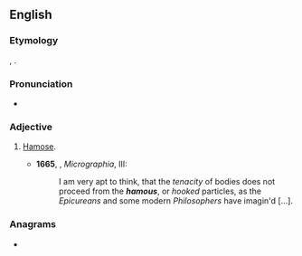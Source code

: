 ==English==

===Etymology===
{{uder|en|la|hamus||hook}}, {{suffix|en||ous}}.

===Pronunciation===
* {{rhymes|en|eɪməs|s=2}}

===Adjective===
{{en-adj}}

# {{lb|en|obsolete}} [[hamose|Hamose]].
#*'''1665''', {{w|Robert Hooke}}, ''Micrographia'', III:
#*:I am very apt to think, that the ''tenacity'' of bodies does not proceed from the '''''hamous''''', or ''hooked'' particles, as the ''Epicureans'' and some modern ''Philosophers'' have imagin'd […].

===Anagrams===
* {{anagrams|en|a=ahmosu|mohuas}}